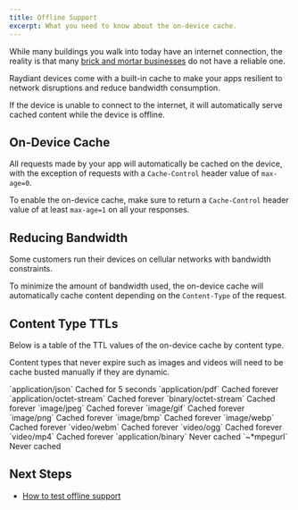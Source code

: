 ```yaml
---
title: Offline Support
excerpt: What you need to know about the on-device cache.
---
```


While many buildings you walk into today have an internet connection, the reality is that many [brick and mortar businesses](https://en.wikipedia.org/wiki/Brick_and_mortar) do not have a reliable one.

Raydiant devices come with a built-in cache to make your apps resilient to network disruptions and reduce bandwidth consumption.

If the device is unable to connect to the internet, it will automatically serve cached content while the device is offline.

## On-Device Cache

All requests made by your app will automatically be cached on the device, with the exception of requests with a `Cache-Control` header value of `max-age=0`.

To enable the on-device cache, make sure to return a `Cache-Control` header value of at least `max-age=1` on all your responses.

## Reducing Bandwidth

Some customers run their devices on cellular networks with bandwidth constraints.

To minimize the amount of bandwidth used, the on-device cache will automatically cache content depending on the `Content-Type` of the request.

## Content Type TTLs

Below is a table of the TTL values of the on-device cache by content type.

Content types that never expire such as images and videos will need to be cache busted manually if they are dynamic.

<OptionsTable>
  <OptionTitle>
    `application/json`
  </OptionTitle>
  <OptionDescription>
    Cached for 5 seconds
  </OptionDescription>
  <OptionTitle>
    `application/pdf`
  </OptionTitle>
  <OptionDescription>
    Cached forever
  </OptionDescription>
  <OptionTitle>
    `application/octet-stream`
  </OptionTitle>
  <OptionDescription>
    Cached forever
  </OptionDescription>
  <OptionTitle>
    `binary/octet-stream`
  </OptionTitle>
  <OptionDescription>
    Cached forever
  </OptionDescription>
  <OptionTitle>
    `image/jpeg`
  </OptionTitle>
  <OptionDescription>
    Cached forever
  </OptionDescription>
  <OptionTitle>
    `image/gif`  
  </OptionTitle>
  <OptionDescription>
    Cached forever
  </OptionDescription>
  <OptionTitle>
    `image/png`
  </OptionTitle>
  <OptionDescription>
    Cached forever
  </OptionDescription>
  <OptionTitle>
    `image/bmp`  
  </OptionTitle>
  <OptionDescription>
    Cached forever
  </OptionDescription>
  <OptionTitle>
    `image/webp`  
  </OptionTitle>
  <OptionDescription>
    Cached forever
  </OptionDescription>
  <OptionTitle>
    `video/webm`
  </OptionTitle>
  <OptionDescription>
    Cached forever
  </OptionDescription>
  <OptionTitle>
    `video/ogg`
  </OptionTitle>
  <OptionDescription>
    Cached forever
  </OptionDescription>
  <OptionTitle>
    `video/mp4`   
  </OptionTitle>
  <OptionDescription>
    Cached forever
  </OptionDescription>
  <OptionTitle>
    `application/binary`  
  </OptionTitle>
  <OptionDescription>
    Never cached
  </OptionDescription>
  <OptionTitle>
    `~*mpegurl`
  </OptionTitle>
  <OptionDescription>
    Never cached
  </OptionDescription>
</OptionsTable>

## Next Steps

- [How to test offline support](/docs/get-started/development)
